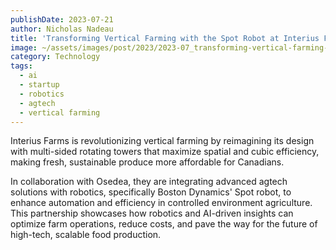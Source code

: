 ```yaml
---
publishDate: 2023-07-21
author: Nicholas Nadeau
title: 'Transforming Vertical Farming with the Spot Robot at Interius Farms'
image: ~/assets/images/post/2023/2023-07_transforming-vertical-farming-with-the-spot-robot-at-interius-farms.jpg
category: Technology
tags:
  - ai
  - startup
  - robotics
  - agtech
  - vertical farming
---
```



Interius Farms is revolutionizing vertical farming by reimagining its design with multi-sided rotating towers that maximize spatial and cubic efficiency, making fresh, sustainable produce more affordable for Canadians.

<YouTube id="WbN6ZA3mPvw" />

In collaboration with Osedea, they are integrating advanced agtech solutions with robotics, specifically Boston Dynamics' Spot robot, to enhance automation and efficiency in controlled environment agriculture. This partnership showcases how robotics and AI-driven insights can optimize farm operations, reduce costs, and pave the way for the future of high-tech, scalable food production. ​​

